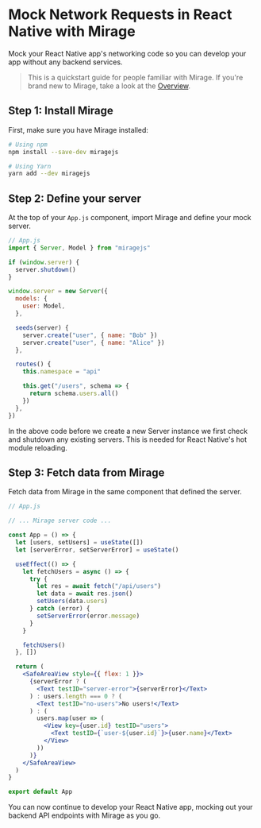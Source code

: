 # Mock Network Requests in React Native with Mirage

Mock your React Native app's networking code so you can develop your app without any backend services.

> This is a quickstart guide for people familiar with Mirage. If you're brand new to Mirage, take a look at the [Overview](/docs/getting-started/overview).

## Step 1: Install Mirage

First, make sure you have Mirage installed:

```bash
# Using npm
npm install --save-dev miragejs

# Using Yarn
yarn add --dev miragejs
```

## Step 2: Define your server

At the top of your `App.js` component, import Mirage and define your mock server.

```js
// App.js
import { Server, Model } from "miragejs"

if (window.server) {
  server.shutdown()
}

window.server = new Server({
  models: {
    user: Model,
  },

  seeds(server) {
    server.create("user", { name: "Bob" })
    server.create("user", { name: "Alice" })
  },

  routes() {
    this.namespace = "api"

    this.get("/users", schema => {
      return schema.users.all()
    })
  },
})
```

In the above code before we create a new Server instance we first check and shutdown any existing servers. This is needed for React Native's hot module reloading.

## Step 3: Fetch data from Mirage

Fetch data from Mirage in the same component that defined the server.

```jsx
// App.js

// ... Mirage server code ...

const App = () => {
  let [users, setUsers] = useState([])
  let [serverError, setServerError] = useState()

  useEffect(() => {
    let fetchUsers = async () => {
      try {
        let res = await fetch("/api/users")
        let data = await res.json()
        setUsers(data.users)
      } catch (error) {
        setServerError(error.message)
      }
    }

    fetchUsers()
  }, [])

  return (
    <SafeAreaView style={{ flex: 1 }}>
      {serverError ? (
        <Text testID="server-error">{serverError}</Text>
      ) : users.length === 0 ? (
        <Text testID="no-users">No users!</Text>
      ) : (
        users.map(user => (
          <View key={user.id} testID="users">
            <Text testID={`user-${user.id}`}>{user.name}</Text>
          </View>
        ))
      )}
    </SafeAreaView>
  )
}

export default App
```

You can now continue to develop your React Native app, mocking out your backend API endpoints with Mirage as you go.
